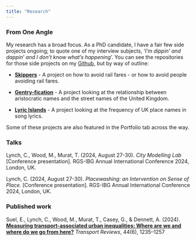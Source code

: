 ```yaml
---
title: "Research" 
---
```


### From One Angle

My research has a broad focus. As a PhD candidate, I have a fair few side projects ongoing; to quote one of my interview subjects, '*I'm dippin' and dappin*' *and I don't know what's happening*'. You can see the repositories for those side projects on my [Github](https://github.com/siskiyoucedar), but by way of outline:

-   [**Skippers**](https://github.com/siskiyoucedar/Skippers) - A project on how to avoid rail fares - or how to avoid people avoiding rail fares.

-   [**Gentry-fication**](https://github.com/siskiyoucedar/Gentry-fication) - A project looking at the relationship between aristocratic names and the street names of the United Kingdom.

-   [**Lyric Islands**](https://github.com/siskiyoucedar/Lyric_Islands) - A project looking at the frequency of UK place names in song lyrics.

Some of these projects are also featured in the Portfolio tab across the way.

### Talks

Lynch, C., Wood, M., Murat, T. (2024, August 27-30). *City Modelling Lab* \[Conference presentation\]. RGS-IBG Annual International Conference 2024, London, UK.

Lynch, C. (2024, August 27-30). *Placewashing: an Intervention on Sense of Place.* \[Conference presentation\]. RGS-IBG Annual International Conference 2024, London, UK.

### Published work

Suel, E., Lynch, C., Wood, M., Murat, T., Casey, G., & Dennett, A. (2024). [**Measuring transport-associated urban inequalities: Where are we and where do we go from here?**](https://www.tandfonline.com/doi/full/10.1080/01441647.2024.2389800) *Transport Reviews*, 44(6), 1235–1257
